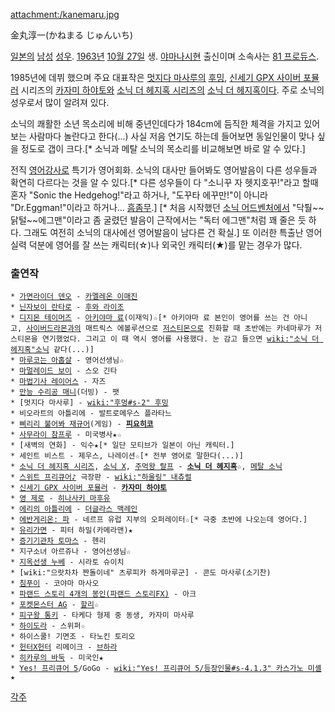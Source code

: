 attachment:/kanemaru.jpg

金丸淳一(かねまる じゅんいち)

[[일본]]의 [[남성]] [[성우]]. [[1963년]] [[10월 27일]] 생. [[야마나시]]현 출신이며 소속사는 [[81 프로듀스]].

1985년에 데뷔 했으며 주요 대표작은 [[멋지다 마사루]]의 [[후밍]], [[신세기 GPX 사이버 포뮬러]] 시리즈의 [[카자미 하야토]]와 [[소닉 더 헤지혹 시리즈]]의 [[소닉 더 헤지혹]]이다. 주로 소닉의 성우로서 많이 알려져 있다.

소닉의 쾌활한 소년 목소리에 비해 중년인데다가 184cm에 듬직한 체격을 가지고 있어 보는 사람마다 놀란다고 한다(...) 사실 저음 연기도 하는데 들어보면 동일인물이 맞나 싶을 정도로 갭이 크다.[* 소닉과 메탈 소닉의 목소리를 비교해보면 바로 알 수 있다.]

전직 [[영어]]강사로 특기가 영어회화. 소닉의 대사만 들어봐도 영어발음이 다른 성우들과 확연히 다르다는 것을 알 수 있다.[* 다른 성우들이 다 "소니꾸 자 헷지호꾸!"라고 할때 혼자 "Sonic the Hedgehog!"라고 하거나, "도꾸타 에꾸만!"이 아니라 "Dr.Eggman!"이라고 하거나... [[흠좀무]].] [* 처음 시작했던 [[소닉 어드벤처]]에서 "닥퉐~~닭털~~에그맨"이라고 좀 굴렸던 발음이 근작에서는 "독터 에그맨"처럼 꽤 줄은 듯 하다. 그래도 여전히 소닉의 대사에선 영어발음이 남다른 건 확실.] 또 이러한 특출난 영어실력 덕분에 영어를 잘 쓰는 캐릭터(☆)나 외국인 캐릭터(★)를 맡는 경우가 많다.

=== 출연작 ===
 * [[가면라이더 덴오]] - [[카멜레온 이매진]]
 * [[닌자보이 란타로]] - [[후와 라이조]]
 * [[디지몬 테이머즈]] - [[아키야마 료]](이재익)☆[* 아키야마 료 본인이 영어를 쓰는 건 아니고, [[사이버드라몬]]과의 매트릭스 에볼루션으로 [[저스티몬]]으로 진화할 때 초반에는 카네마루가 저스티몬을 연기했었다. 그리고 이 때 역시 영어를 사용했다. 눈 감고 들으면 [[wiki:"소닉 더 헤지혹"소닉]] 같다(...)]
 * [[마루코는 아홉살]] - 영어선생님☆
 * [[마멀레이드 보이]] - 스오 긴타
 * [[마법기사 레이어스]] - 자즈
 * [[만능 수리공 매니]](더빙) - 팻
 * [멋지다 마사루] - [[wiki:"후멍#s-2" 후밍]]
 * 비오라트의 아틀리에 - 발트로메우스 플라타느
 * [[삐리리 불어봐 재규어]](게임) - '''[[피요히코]]'''
 * [[사무라이 참프루]] - 미국병사★☆
 * [새벽의 연화] - 익수★[* 일단 모티브가 일본이 아닌 캐릭터.]
 * 세인트 비스트 - 제우스, 나레이션☆[* 전부 영어로 말한다(...)]
 * [[소닉 더 헤지혹 시리즈]], [[소닉 X]], [[주먹왕 랄프]] - '''[[소닉 더 헤지혹]]'''☆, [[메탈 소닉]]
 * [[스위트 프리큐어♪]] 극장판 - [[wiki:"하울링" 내츄럴]]
 * [[신세기 GPX 사이버 포뮬러]] - '''[[카자미 하야토]]'''
 * [[영 제로]] - [[히나사키 마후유]]
 * [[에리의 아틀리에]] - [[더글라스 맥레인]]
 * [[에반게리온: 파]] - 네르프 유럽 지부의 오퍼레이터☆[* 극중 초반에 나오는데 영어다.]
 * [[유리가면]] - 피터 하밀(카메라맨)★
 * [[증기기관차 토마스]] - 헨리
 * 지구소녀 아르쥬나 - 영어선생님☆
 * [[지옥선생 누베]] - 시라토 슈이치
 * [wiki:"으랏차차 짠돌이네" 츠루피카 하게마루군] - 콘도 마사루(소기찬)
 * [[침푸이]] - 코야마 마사오
 * [[파랜드 스토리 4개의 봉인(파랜드 스토리FX)]] - 아크
 * [[포켓몬스터 AG]] - [[할리]]☆
 * [[피구왕 통키]] - 타케다 형제 중 동생, 카자미 마사루
 * [[하이도라]] - 스위퍼☆
 * 하이스쿨! 기면조 - 타노킨 토리오
 * [[헌터X헌터]] 리메이크 - [[브하라]]
 * [[히카루의 바둑]] - 미국인★
 * [[Yes! 프리큐어 5]]/GoGo - [[wiki:"Yes! 프리큐어 5/등장인물#s-4.1.3" 카스가노 미셸]]★

[[각주]]

